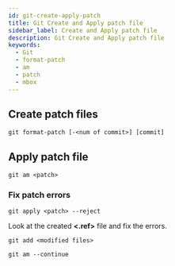 ```yaml
---
id: git-create-apply-patch
title: Git Create and Apply patch file
sidebar_label: Create and Apply patch file
description: Git Create and Apply patch file
keywords:
  - Git
  - format-patch
  - am
  - patch
  - mbox
---
```


## Create patch files

```shell
git format-patch [-<num of commit>] [commit]
```

## Apply patch file

```shell
git am <patch>
```

### Fix patch errors

```shell
git apply <patch> --reject
```

Look at the created **\<.ref\>** file and fix the errors.

```shell
git add <modified files>
```

```shell
git am --continue
```
